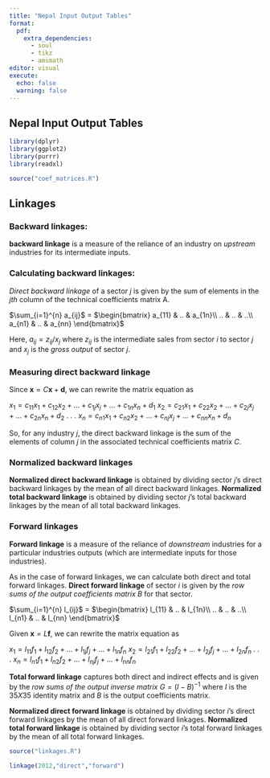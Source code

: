 ```yaml
---
title: "Nepal Input Output Tables"
format: 
  pdf:
    extra_dependencies:
      - soul
      - tikz
      - amsmath
editor: visual
execute: 
  echo: false
  warning: false
---
```


## Nepal Input Output Tables

```r
library(dplyr)
library(ggplot2)
library(purrr)
library(readxl)

```

```r
source("coef_matrices.R")
```

## Linkages

### Backward linkages: 

**backward linkage** is a measure of the reliance of an industry on *upstream* industries for its intermediate inputs. 

### Calculating backward linkages: 

*Direct backward linkage* of a sector *j* is given by the sum of elements in the *jth* column of the technical coefficients matrix A. 

$\sum_{i=1}^{n} a_{ij}$ = $\begin{bmatrix} a_{11} & .. & a_{1n}\\ .. & .. & ..\\ a_{n1} & .. & a_{nn} \end{bmatrix}$

Here, $a_{ij} = z_{ij}/x_j$ where $z_{ij}$ is the intermediate sales from sector $i$ to sector $j$ and $x_j$ is the *gross output* of sector $j$. 

### Measuring direct backward linkage

Since $\mathbf{x} = C\mathbf{x} + \mathbf{d}$, we can rewrite the matrix equation as

$x_1 = c_{11}x_1 + c_{12}x_2 + ... + c_{1j}x_j + ... + c_{1n}x_n + d_1$\newline
$x_2 = c_{21}x_1 + c_{22}x_2 + ... + c_{2j}x_j + ... + c_{2n}x_n + d_2$\newline
$.$\newline
$.$\newline
$.$\newline
$x_n = c_{n1}x_1 + c_{n2}x_2 + ... + c_{nj}x_j + ... + c_{nn}x_n + d_n$

So, for any industry *j*, the direct backward linkage is the sum of the elements of column *j* in the associated technical coefficients matrix $C$. 

### Normalized backward linkages

**Normalized direct backward linkage** is obtained by dividing sector *j*'s direct backward linkages by the mean of all direct backward linkages. 
**Normalized total backward linkage** is obtained by dividing sector *j*'s total backward linkages by the mean of all total backward linkages. 

\newpage

### Forward linkages

**Forward linkage** is a measure of the reliance of *downstream* industries for a particular industries outputs (which are intermediate inputs for those industries).

As in the case of forward linkages, we can calculate both direct and total forward linkages. **Direct forward linkage** of sector *i* is given by the *row sums of the output coefficients matrix B* for that sector.


$\sum_{i=1}^{n} l_{ij}$ = $\begin{bmatrix} l_{11} & .. & l_{1n}\\ .. & .. & ..\\ l_{n1} & .. & l_{nn} \end{bmatrix}$

Given $\mathbf{x} = L\mathbf{f}$, we can rewrite the matrix equation as

$x_1 = l_{11}f_1 + l_{12}f_2 + ... + l_{1j}f_j + ... + l_{1n}f_n$\newline
$x_2 = l_{21}f_1 + l_{22}f_2 + ... + l_{2j}f_j + ... + l_{2n}f_n$\newline
$.$\newline
$.$\newline
$.$\newline
$x_n = l_{n1}f_1 + l_{n2}f_2 + ... + l_{nj}f_j + ... + l_{nn}f_n$


**Total forward linkage** captures both direct and indirect effects and is given by the *row sums of the output inverse matrix* $G = (I-B)^{-1}$ where $I$ is the $35 X 35$ identity matrix and $B$ is the output coefficients matrix.

**Normalized direct forward linkage** is obtained by dividing sector *i*'s direct forward linkages by the mean of all direct forward linkages. 
**Normalized total forward linkage** is obtained by dividing sector *i*'s total forward linkages by the mean of all total forward linkages. 

```r
source("linkages.R")

```


```r
linkage(2012,"direct","forward")
```

